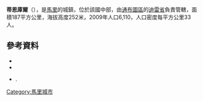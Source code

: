 '''蒂恩庫爾'''（{{lang-fr|Tienkour}}），是[[馬里|馬里]]的城鎮，位於該國中部，由[[通布圖區|通布圖區]]的[[迪雷省|迪雷省]]負責管轄，面積187平方公里，海拔高度252米，2009年人口6,110，人口密度每平方公里33人。

{{Coord|16|15|19|N|3|19|29|W|display=title}}

==參考資料==
*{{citation | url=http://www.environnement.gov.ml/uploads/pealcd/Monographies%20des%20communes/Mono%20Tienkour.pdf | title=Schéma Directeur de Lutte Contre l’Ensablement dans le Nord du Mali (6ème et 7ème Régions): Monographie de la Commune de Tienkour | year=2004 | publisher=Ministère de l’Environnement et de l’Assainissement, République du Mali | language=fr | deadurl=yes | archiveurl=https://web.archive.org/web/20110722220030/http://www.environnement.gov.ml/uploads/pealcd/Monographies%20des%20communes/Mono%20Tienkour.pdf | archivedate=2011-07-22 }}
*{{citation | url=http://instat.gov.ml/documentation/tombouctou.pdf | publisher=République de Mali: Institut National de la Statistique | title=Resultats Provisoires RGPH 2009 (Région de Tombouctou) | language=fr | accessdate=2015-07-26 | archive-date=2011-07-22 | archive-url=https://web.archive.org/web/20110722215701/http://instat.gov.ml/documentation/tombouctou.pdf | dead-url=no }}
*{{citation | title=Plan de Sécurite Alimentaire Commune Rurale de Tienkour 2006-2010 | publisher=Commissariat à la Sécurité Alimentaire, République du Mali, USAID-Mali | year=2006 | url=http://www.aec.msu.edu/fs2/mali_fd_strtgy/plans/tombouctou/dire/psa_tiienkour.pdf | language=fr | deadurl=yes | archiveurl=https://web.archive.org/web/20110720005620/http://www.aec.msu.edu/fs2/mali_fd_strtgy/plans/tombouctou/dire/psa_tiienkour.pdf | archivedate=2011-07-20 }}.

{{通布圖區}}

[[Category:馬里城市|Category:馬里城市]]


{{Mali-geo-stub}}